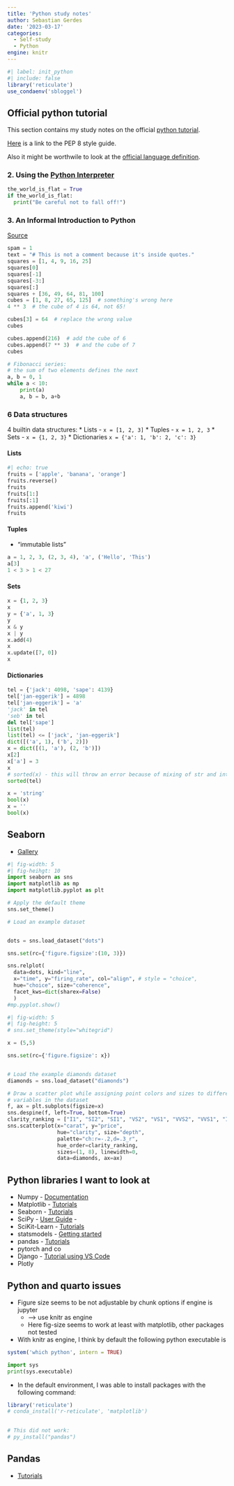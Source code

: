 ```yaml
---
title: 'Python study notes'
author: Sebastian Gerdes
date: '2023-03-17'
categories:
  - Self-study
  - Python
engine: knitr
---
```


```r
#| label: init_python
#| include: false
library('reticulate')
use_condaenv('sbloggel')
```


## Official python tutorial
This section contains my study notes on the official [python tutorial](https://docs.python.org/3/tutorial/index.html).

[Here](https://peps.python.org/pep-0008/#introduction) is a link to the PEP 8 style guide.

Also it might be worthwile to look at the [official language definition]( https://docs.python.org/3/reference/index.html#reference-index).


###  2. Using the [Python Interpreter](https://docs.python.org/3/tutorial/interpreter.html)
```python
the_world_is_flat = True
if the_world_is_flat:
  print("Be careful not to fall off!")
```

### 3. An Informal Introduction to Python
[Source](https://docs.python.org/3/tutorial/introduction.html)

```python
spam = 1 
text = "# This is not a comment because it's inside quotes."
squares = [1, 4, 9, 16, 25]
squares[0]
squares[-1]
squares[-3:]
squares[:]
squares + [36, 49, 64, 81, 100]
cubes = [1, 8, 27, 65, 125]  # something's wrong here
4 ** 3  # the cube of 4 is 64, not 65!

cubes[3] = 64  # replace the wrong value
cubes

cubes.append(216)  # add the cube of 6
cubes.append(7 ** 3)  # and the cube of 7
cubes
```

```python
# Fibonacci series:
# the sum of two elements defines the next
a, b = 0, 1
while a < 10:
    print(a)
    a, b = b, a+b
```

### 6 Data structures
4 builtin data structures:
* Lists - `x = [1, 2, 3]`
* Tuples - `x = 1, 2, 3`
* Sets - `x = {1, 2, 3}`
* Dictionaries `x = {'a': 1, 'b': 2, 'c': 3}`

#### Lists
```python
#| echo: true
fruits = ['apple', 'banana', 'orange']
fruits.reverse()
fruits
fruits[1:]
fruits[:1]
fruits.append('kiwi')
fruits
```
#### Tuples
* "immutable lists"
```python
a = 1, 2, 3, (2, 3, 4), 'a', ('Hello', 'This')
a[3]
1 < 3 > 1 < 27
```
#### Sets
```python
x = {1, 2, 3}
x
y = {'a', 1, 3}
y
x & y
x | y
x.add(4)
x
x.update([7, 0])
x
```

#### Dictionaries
```python
tel = {'jack': 4098, 'sape': 4139}
tel['jan-eggerik'] = 4898
tel['jan-eggerik'] = 'a'
'jack' in tel
'seb' in tel
del tel['sape']
list(tel)
list(tel) <= ['jack', 'jan-eggerik']
dict([('a', 1), ('b', 2)])
x = dict([(1, 'a'), (2, 'b')])
x[2]
x['a'] = 3
x
# sorted(x) - this will throw an error because of mixing of str and int
sorted(tel)
```


```python
x = 'string'
bool(x)
x = ''
bool(x)
```



## Seaborn
* [Gallery](https://seaborn.pydata.org/examples/index.html)
```python
#| fig-width: 5
#| fig-heihgt: 10
import seaborn as sns
import matplotlib as mp
import matplotlib.pyplot as plt

# Apply the default theme
sns.set_theme()

# Load an example dataset


dots = sns.load_dataset("dots")

sns.set(rc={'figure.figsize':(10, 3)})

sns.relplot(
  data=dots, kind="line",
  x="time", y="firing_rate", col="align", # style = "choice",
  hue="choice", size="coherence", 
  facet_kws=dict(sharex=False)
  )
#mp.pyplot.show()

```


```python
#| fig-width: 5
#| fig-height: 5
# sns.set_theme(style="whitegrid")

x = (5,5)

sns.set(rc={'figure.figsize': x})


# Load the example diamonds dataset
diamonds = sns.load_dataset("diamonds")

# Draw a scatter plot while assigning point colors and sizes to different
# variables in the dataset
f, ax = plt.subplots(figsize=x)
sns.despine(f, left=True, bottom=True)
clarity_ranking = ["I1", "SI2", "SI1", "VS2", "VS1", "VVS2", "VVS1", "IF"]
sns.scatterplot(x="carat", y="price",
                hue="clarity", size="depth",
                palette="ch:r=-.2,d=.3_r",
                hue_order=clarity_ranking,
                sizes=(1, 8), linewidth=0,
                data=diamonds, ax=ax)
```


## Python libraries I want to look at
* Numpy - [Documentation](https://numpy.org/doc/stable/user/whatisnumpy.html)
* Matplotlib - [Tutorials](https://matplotlib.org/stable/tutorials/index.html)
* Seaborn - [Tutorials](https://seaborn.pydata.org/tutorial.html)
* SciPy - [User Guide](https://docs.scipy.org/doc/scipy/tutorial/index.html) - 
* SciKit-Learn - [Tutorials](https://scikit-learn.org/stable/tutorial/index.html)
* statsmodels - [Getting started](https://www.statsmodels.org/stable/gettingstarted.html)
* pandas - [Tutorials](https://pandas.pydata.org/docs/getting_started/intro_tutorials/)
* pytorch and co
* Django - [Tutorial using VS Code](https://code.visualstudio.com/docs/python/tutorial-django)
* Plotly

## Python and quarto issues
* Figure size seems to be not adjustable by chunk options if engine is jupyter 
  * --> use knitr as engine
  * Here fig-size seems to work at least with matplotlib, other packages not tested
* With knitr as engine, I think by default the following python executable is

```r
system('which python', intern = TRUE)
```

```python
import sys
print(sys.executable)
```
* In the default environment, I was able to install packages with the following command:
```r
library('reticulate')
# conda_install('r-reticulate', 'matplotlib')
 

# This did not work:
# py_install("pandas")
```


## Pandas
* [Tutorials](https://pandas.pydata.org/docs/getting_started/intro_tutorials/)
